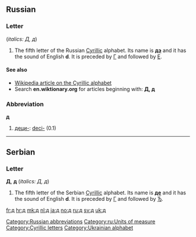 {{wikipedia|De (Cyrillic)}}
{{also|Appendix:Variations of "d"|Appendix:Variations of "de"}}
==Russian==

===Letter===
{{infl|ru|letter|lower case||upper case|Д}} (''italics: Д, д'')


# The fifth letter of the Russian [[Cyrillic]] alphabet. Its name is '''[[дэ]]''' {{IPAchar|([[dɛ]])}} and it has the sound of English '''d'''. It is preceded by [[г|Г]] and followed by [[е|Е]].

====See also====
* [[w:Cyrillic alphabet|Wikipedia article on the Cyrillic alphabet]]
* Search '''en.wiktionary.org''' for articles beginning with: '''[http://en.wiktionary.org/w/index.php?title=Special%3AAllpages&from=%D0%94&namespace=0 Д], [http://en.wiktionary.org/w/index.php?title=Special%3AAllpages&from=%D0%B4&namespace=0 д]'''

===Abbreviation===
'''д'''

# [[деци-]]: [[deci-]] (0.1)

[[Category:Russian abbreviations]]
[[Category:ru:Units of measure]]

----

==Serbian==

===Letter===
'''Д''', '''д''' (''italics: Д, д'')

# The fifth letter of the Serbian [[Cyrillic]] alphabet. Its name is '''[[дe]]''' {{IPAchar|([[dɛ]])}} and it has the sound of English '''d'''. It is preceded by [[г|Г]] and followed by [[ђ|Ђ]].

[[Category:Cyrillic letters]]
[[Category:Ukrainian alphabet]]

[[fr:д]]
[[hr:д]]
[[mk:д]]
[[nl:д]]
[[ja:д]]
[[no:д]]
[[ru:д]]
[[sv:д]]
[[uk:д]]